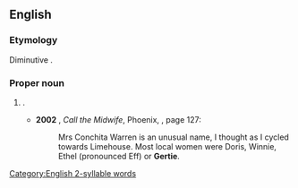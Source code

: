 ==English==

===Etymology===
Diminutive {{suffix|en||ie}}.

===Proper noun===
{{en-proper noun}}

# {{given name|lang=en|female|diminutive=Gertrude}}.
#* '''2002''' {{w|Jennifer Worth}}, ''Call the Midwife'', Phoenix, {{ISBN|978-0-7538-2787-1}}, page 127:
#*: Mrs Conchita Warren is an unusual name, I thought as I cycled towards Limehouse. Most local women were Doris, Winnie, Ethel (pronounced Eff) or '''Gertie'''.

[[Category:English 2-syllable words]]